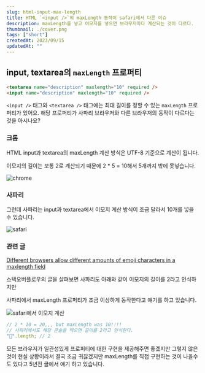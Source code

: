 ```yaml
---
slug: html-input-max-length
title: HTML `<input />`의 maxLength 동작이 safari에서 다른 이슈
description: maxLength를 넣고 이모지를 넣으면 브라우저마다 계산되는 것이 다르다.
thumbnail: ./cover.png
tags: ["short"]
createdAt: 2023/09/15
updatedAt: ""
---
```


## input, textarea의 `maxLength` 프로퍼티

```html
<textarea name="description" maxlength="10" required />
<input name="description" maxlength="10" required />
```

`<input />` 태그와 `<textarea />` 태그에는 최대 길이를 정할 수 있는 `maxLength`
프로퍼티가 있어요. 해당 프로퍼티가 사파리 브라우저와 다른 브라우저의 동작이
다르다는 것을 아시나요?

### 크롬

HTML input과 textarea의 maxLength 계산 방식은 UTF-8 기준으로 계산이 됩니다.

이모지의 길이는 보통 2로 계산되기 때문에 2 \* 5 = 10해서 5개까지 밖에 못넣습니다.

![chrome](./4.png)

### 사파리

그런데 사파리는 input과 textarea에서 이모지 계산 방식이 조금 달라서 10개를 넣을 수 있습니다.

![safari](./5.png)

### 관련 글

[Different browsers allow different amounts of emoji characters in a maxlength field](https://stackoverflow.com/questions/47320144/different-browsers-allow-different-amounts-of-emoji-characters-in-a-maxlength-fi)

스택오버플로우의 글을 살펴보면 사파리도 아래와 같이 이모지의 길이를 2라고 인식하지만

사파리에서 maxLength 프로퍼티가 조금 이상하게 동작한다고 얘기를 하고 있습니다.

![safari에서 이모지 계산](./6.png)

```jsx
// 2 * 10 = 20,,, but maxLength was 10!!!!
// 사파리에서도 해당 콘솔을 찍으면 길이를 2라고 인식한다.
"🥕".length; // 2
```

모든 브라우저가 일관성있게 프로퍼티에 대한 구현을 제공해주면 좋겠지만 그렇지 않은 것이 현실 상황이라서 결국 조금 귀찮겠지만 maxLength를 직접 구현하는 것이 나을수도 있다고 5년전 글에서 얘기 하고 있습니다.
